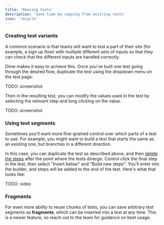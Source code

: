 ```yaml
---
title: 'Reusing tests'
description: 'Save time by copying from existing tests'
icon: 'recycle'
---
```


### Creating test variants

A common scenario is that teams will want to test a part of their site 
(for example, a sign up flow) with multiple different sets of inputs
so that they can check that the different inputs are handled correctly.

Dime makes it easy to achieve this. Once you've built one test going through
the desired flow, duplicate the test using the dropdown menu on the test
page:

TODO: screenshot

Then in the resulting test, you can modify the values used in the test by
selecting the relevant step and long clicking on the value.

TODO: screenshot

### Using test segments

Sometimes you'll want more fine-grained control over which parts of a test
to use. For example, you might want to build a test that starts the same
as an existing one, but branches in a different direction.

In this case, you can duplicate the test as described above, and then
[delete the steps](/building/editing#delete) after the point where the
tests diverge. Control click the final step in the test, then select
"Insert below" and "Build new steps". You'll enter into the builder,
and steps will be added to the end of the test. Here's what that looks
like:

TODO: video

### Fragments

For even more ability to reuse chunks of tests, you can save arbitrary
test segments as **fragments**, which can be inserted into a test at
any time. This is a newer feature, so reach out to the team for guidance
on best usage.